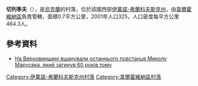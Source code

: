 {{coord|48|12|3|N|24|58|5|E|scale:30000|display=title}}

'''切列季夫'''（{{lang-uk|Черетів}}），是[[烏克蘭|烏克蘭]]的村落，位於該國西部[[伊萬諾-弗蘭科夫斯克州|伊萬諾-弗蘭科夫斯克州]]，由[[韋爾霍維納區|韋爾霍維納區]]負責管轄，面積0.7平方公里，2001年人口325，人口密度每平方公里464.3人。

==參考資料==
*[http://vikna.if.ua/news/category/if/2015/10/21/42744/view#ad-image-0 На Верховинщині вшанували останнього повстанця Миколу Марусяка, який загинув 60 років тому]

{{DEFAULTSORT:Черетів}}
[[Category:伊萬諾-弗蘭科夫斯克州村落|Category:伊萬諾-弗蘭科夫斯克州村落]]
[[Category:韋爾霍維納區村落|Category:韋爾霍維納區村落]]


{{IvanoFrankivsk-geo-stub}}